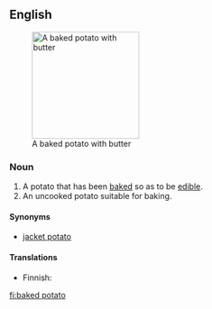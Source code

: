 {{wikipedia}}
==English==
[[Image:BakedPotatoWithButter.jpg|right|thumb|190px|A baked potato with butter]]

===Noun===
{{en-noun|sg=[[baked]] [[potato]]|es}}

# A potato that has been [[bake]]d so as to be [[edible]].
# An uncooked potato suitable for baking.

====Synonyms====
* [[jacket potato]]

====Translations====
{{trans-top}}
* Finnish: {{t-|fi|uuniperuna}}
{{trans-mid}}
{{trans-bottom}}

[[fi:baked potato]]